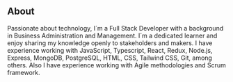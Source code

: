 ## About

Passionate about technology,
I´m a Full Stack Developer with a background in Business Administration and Management.
I´m a dedicated learner and enjoy sharing my knowledge openly to stakeholders and makers.
I have experience working with JavaScript, Typescript, React, Redux, Node.js, Express, MongoDB, PostgreSQL, HTML, CSS, Tailwind CSS, Git, among others.
Also I have experience working with Agile methodologies and Scrum framework.